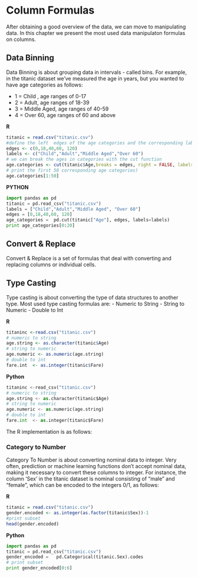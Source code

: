 # Column Formulas

After obtaining a good overview of the data, we can move to manipulating data. In this chapter we present the most used data manipulaton formulas on columns. 


## Data Binning
 Data Binning is about grouping data in intervals - called bins.  For example, in the titanic dataset we've measured the age in years, but you wanted to have age categories as follows:

- 1 = Child , age ranges of 0-17
- 2 = Adult,  age ranges of 18-39
- 3 = Middle Aged,  age ranges of 40-59
- 4 = Over 60, age ranges of 60 and above

**R**
```r
titanic = read.csv("titanic.csv")
#define the left  edges of the age categories and the corresponding labels:
edges <- c(0,18,40,60, 120)
labels <- c("Child","Adult","Middle Aged","Over 60")
# we can break the ages in categories with the cut function
age.categories <- cut(titanic$Age,breaks = edges, right = FALSE, labels = labels)
# print the first 50 corresponding age categories)
age.categories[1:50]
```

**PYTHON**
```python
import pandas as pd
titanic = pd.read_csv("titanic.csv")
labels = ["Child","Adult","Middle Aged", "Over 60"]
edges = [0,18,40,60, 120]
age_categories =  pd.cut(titanic["Age"], edges, labels=labels)
print age_categories[0:20]
```


## Convert & Replace
Convert & Replace is a set of formulas that deal with converting and replacing columns or individual cells.

## Type Casting
Type casting is about converting the type of data structures to another type.  Most used type casting formulas are:
- Numeric to String
- String to Numeric
- Double to Int

**R**
```r
titaninc <-read.csv("titanic.csv")
# numeric to string
age.string <- as.character(titanic$Age)
# string to numeric 
age.numeric <- as.numeric(age.string)
# double to int
fare.int  <- as.integer(titanic$Fare)
```

**Python**
```python
titaninc <-read_csv("titanic.csv")
# numeric to string
age.string <- as.character(titanic$Age)
# string to numeric 
age.numeric <- as.numeric(age.string)
# double to int
fare.int  <- as.integer(titanic$Fare)
```



The R implementation is as follows:


### Category to Number
Category To Number is about converting nominal data to integer. Very often, prediction or machine learning functions don't accept nominal data, making it necessary to convert these columns to integer. For instance, the column 'Sex' in the titanic dataset is nominal consisting of "male" and "female", which  can be encoded to the integers 0/1, as follows:

**R**
```r
titanic = read.csv("titanic.csv")
gender.encoded <- as.integer(as.factor(titanic$Sex))-1
#print subset
head(gender.encoded)
```

**Python**

```python
import pandas as pd
titanic = pd.read_csv("titanic.csv")
gender_encoded =   pd.Categorical(titanic.Sex).codes 
# print subset
print gender_encoded[0:6]
```




